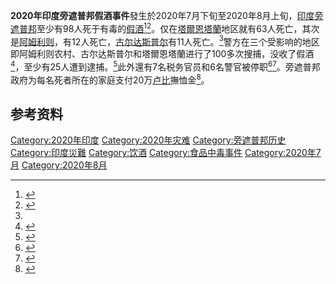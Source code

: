 '''2020年印度旁遮普邦假酒事件'''發生於2020年7月下旬至2020年8月上旬，[[印度|印度]][[旁遮普邦|旁遮普邦]]至少有98人死于有毒的[[假酒|假酒]]<ref name="HT">{{Cite news|title=Death toll in Punjab hooch tragedy rises to 86; 7 excise officials, six cops suspended|url=https://www.hindustantimes.com/chandigarh/death-toll-in-punjab-spurious-liquor-tragedy-rises-to-62/story-cRRu9MqeHlOjkcYR7FTxPL.html|accessdate=2 August 2020|work=hindustantimes.com|archive-date=2021-01-11|archive-url=https://web.archive.org/web/20210111232130/https://www.hindustantimes.com/chandigarh/death-toll-in-punjab-spurious-liquor-tragedy-rises-to-62/story-cRRu9MqeHlOjkcYR7FTxPL.html|dead-url=no}}</ref><ref>{{Cite web|title=印度旁遮普邦假酒事件死亡人数升至98人|url=http://world.people.com.cn/n1/2020/0803/c1002-31807045.html|accessdate=|author=人民网|date=|format=|publisher=|language=|archive-date=2021-04-05|archive-url=https://web.archive.org/web/20210405074703/http://world.people.com.cn/n1/2020/0803/c1002-31807045.html}}</ref>。仅在[[塔爾恩塔蘭縣|塔爾恩塔蘭]]地区就有63人死亡，其次是[[阿姆利则|阿姆利则]]，有12人死亡，[[古尔达斯普尔县|古尔达斯普尔]]有11人死亡。<ref name="HT" />警方在三个受影响的地区即阿姆利则农村、古尔达斯普尔和塔爾恩塔蘭进行了100多次搜捕，没收了假酒<ref name="BBC">{{Cite news|title=India toxic alcohol: Dozens die in Punjab poisoning|url=https://www.bbc.co.uk/news/amp/world-asia-india-53624507|work=BBC|date=1 August 2020|accessdate=2020-08-03|archive-date=2020-08-01|archive-url=https://web.archive.org/web/20200801174240/https://www.bbc.co.uk/news/amp/world-asia-india-53624507|dead-url=no}}</ref>，至少有25人遭到逮捕。<ref>{{Cite news|author=Chauhan|first=Satender|title=Punjab hooch tragedy: 86 dead, 25 arrested so far, Rs 2 lakh ex-gratia for victims|url=https://www.indiatoday.in/india/story/punjab-hooch-tragedy-illicit-liquor-death-toll-arrests-accused-lakh-ex-gratia-amarinder-singh-top-developments-1706849-2020-08-01|accessdate=2 August 2020|work=indiatoday.in|archive-date=2020-11-22|archive-url=https://web.archive.org/web/20201122062205/https://www.indiatoday.in/india/story/punjab-hooch-tragedy-illicit-liquor-death-toll-arrests-accused-lakh-ex-gratia-amarinder-singh-top-developments-1706849-2020-08-01|dead-url=no}}</ref>此外還有7名税务官员和6名警官被停职<ref>{{Cite news|author=Ghazali|first=Mohammed|title=86 Dead From Punjab Toxic Liquor, 7 Excise Officials, 6 Cops Suspended|url=https://www.ndtv.com/india-news/number-of-deaths-in-punjab-spurious-liquor-tragedy-rises-to-62-2272662|accessdate=2 August 2020|work=ndtv.com|archive-date=2020-11-24|archive-url=https://web.archive.org/web/20201124025919/https://www.ndtv.com/india-news/number-of-deaths-in-punjab-spurious-liquor-tragedy-rises-to-62-2272662|dead-url=no}}</ref><ref>{{Cite web|title=印度旁遮普邦假酒事件死亡人数升至98人|url=http://news.cctv.com/2020/08/03/ARTIGCcXFYvHKStMpJmMbqOh200803.shtml|accessdate=|author=CCTV|date=|format=|publisher=|language=}}</ref>。旁遮普邦政府为每名死者所在的家庭支付20万[[卢比|卢比]]撫恤金<ref>{{Cite web|title=死亡98人！快速火化 印度这起假酒案不简单|url=http://www.chinanews.com/gj/2020/08-02/9254634.shtml|accessdate=|author=中國新聞網|date=|format=|publisher=|language=|archive-date=2020-09-16|archive-url=https://web.archive.org/web/20200916170218/http://www.chinanews.com/gj/2020/08-02/9254634.shtml|dead-url=no}}</ref>。

== 参考资料 ==
{{Reflist}}

[[Category:2020年印度|Category:2020年印度]]
[[Category:2020年灾难|Category:2020年灾难]]
[[Category:旁遮普邦历史|Category:旁遮普邦历史]]
[[Category:印度災難|Category:印度災難]]
[[Category:饮酒|Category:饮酒]]
[[Category:食品中毒事件|Category:食品中毒事件]]
[[Category:2020年7月|Category:2020年7月]]
[[Category:2020年8月|Category:2020年8月]]